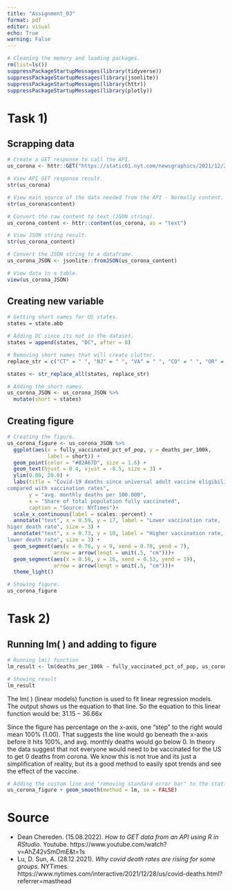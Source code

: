 ```yaml
---
title: "Assignment_03"
format: pdf
editor: visual
echo: True
warning: False
---
```


```r
# Cleaning the memory and loading packages.
rm(list=ls())
suppressPackageStartupMessages(library(tidyverse))
suppressPackageStartupMessages(library(jsonlite))
suppressPackageStartupMessages(library(httr))
suppressPackageStartupMessages(library(plotly))
```

# Task 1)

## Scrapping data

```r
# Create a GET response to call the API.
us_corona <- httr::GET("https://static01.nyt.com/newsgraphics/2021/12/20/us-coronavirus-deaths-2021/ff0adde21623e111d8ce103fedecf7ffc7906264/scatter.json")

# View API GET response result.
str(us_corona)
```

```r
# View main source of the data needed from the API - Normally content.
str(us_corona$content)
```

```r
# Convert the raw content to text (JSON string).
us_corona_content <- httr::content(us_corona, as = "text")

# View JSON string result.
str(us_corona_content)
```

```r
# Convert the JSON string to a dataframe.
us_corona_JSON <- jsonlite::fromJSON(us_corona_content)

# View data in a table.
view(us_corona_JSON)
```

## Creating new variable

```r
# Getting short names for US states.
states = state.abb

# Adding DC since its not in the dataset.
states = append(states, "DC", after = 8)
```

```r
# Removing short names that will create clutter.
replace_str = c("CT" = " ", "NJ" = " ", "VA" = " ", "CO" = " ", "OR" = " ", "NC" = " ", "TX" = " ", "AZ" = " ", "NV" = " ", "AK" = " ", "OK" = " ", "KY" = " ", "GA" = " ", "SD" = " ")

states <- str_replace_all(states, replace_str)
```

```r
# Adding the short names.
us_corona_JSON <- us_corona_JSON %>%
  mutate(short = states)
```

## Creating figure

```r
# Creating the figure.
us_corona_figure <- us_corona_JSON %>%
  ggplot(aes(x = fully_vaccinated_pct_of_pop, y = deaths_per_100k, 
             label = short)) +
  geom_point(color = "#82A67D", size = 1.6) +
  geom_text(hjust = 0.4, vjust = -0.5, size = 3) +
  ylim(0.00, 20.0) +
  labs(title = "Covid-19 deaths since universal adult vaccine eligibility 
compared with vaccination rates",
       y = "avg. monthly deaths per 100.000",
       x = "Share of total population fully vaccinated",
       caption = "Source: NYTimes")+
  scale_x_continuous(label = scales::percent) +
  annotate("text", x = 0.59, y = 17, label = "Lower vaccination rate,
higer death rate", size = 3) +
  annotate("text", x = 0.73, y = 10, label = "Higher vaccination rate,
lower death rate", size = 3) +
  geom_segment(aes(x = 0.76, y = 9, xend = 0.78, yend = 7), 
               arrow = arrow(lengt = unit(.5, "cm")))+
  geom_segment(aes(x = 0.56, y = 16, xend = 0.53, yend = 19), 
               arrow = arrow(lengt = unit(.5, "cm")))+
  theme_light()
```

```r
# Showing figure.
us_corona_figure
```

# Task 2)

## Running lm( ) and adding to figure

```r
# Running lm() function
lm_result <- lm(deaths_per_100k ~ fully_vaccinated_pct_of_pop, us_corona_JSON)

# Showing result
lm_result
```

The lm( ) (linear models) function is used to fit linear regression models. The output shows us the equation to that line. So the equation to this linear function would be: $31.15 - 36.66x$

Since the figure has percentage on the x-axis, one "step" to the right would mean 100% (1.00). That suggests the line would go beneath the x-axis before it hits 100%, and avg. monthly deaths would go below 0. In theory the data suggest that not everyone would need to be vaccinated for the US to get 0 deaths from corona. We know this is not true and its just a simplification of reality, but its a good method to easily spot trends and see the effect of the vaccine.

```r
# Adding the custom line and "removing standard error bar" to the static figure.
us_corona_figure + geom_smooth(method = lm, se = FALSE)
```

# Source

-   Dean Chereden. (15.08.2022). *How to GET data from an API using R in RStudio*. Youtube. https://www.youtube.com/watch?v=AhZ42vSmDmE&t=1s
-   Lu, D. Sun, A. (28.12.2021). *Why covid death rates are rising for some groups*. NYTimes. https://www.nytimes.com/interactive/2021/12/28/us/covid-deaths.html?referrer=masthead
